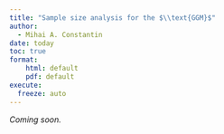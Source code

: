 ```yaml
---
title: "Sample size analysis for the $\\text{GGM}$"
author:
  - Mihai A. Constantin
date: today
toc: true
format:
    html: default
    pdf: default
execute:
  freeze: auto
---
```


*Coming soon.*
